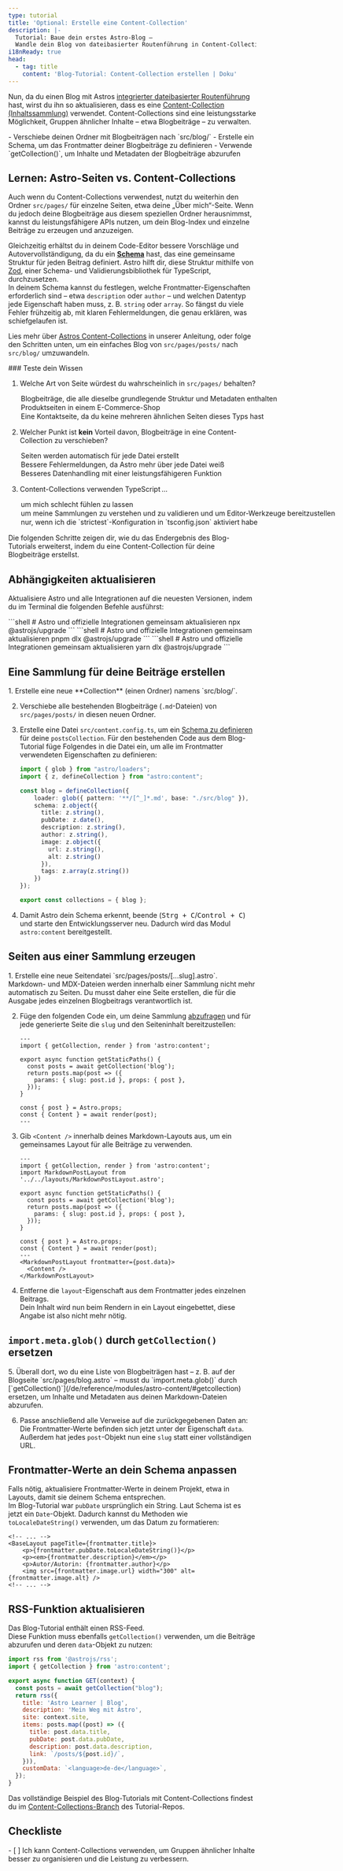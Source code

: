 ```yaml
---
type: tutorial
title: 'Optional: Erstelle eine Content-Collection'
description: |-
  Tutorial: Baue dein erstes Astro-Blog —
  Wandle dein Blog von dateibasierter Routenführung in Content-Collections um
i18nReady: true
head:
  - tag: title
    content: 'Blog-Tutorial: Content-Collection erstellen | Doku'
---
```



Nun, da du einen Blog mit Astros [integrierter dateibasierter Routenführung](/de/guides/routing/#statische-routen) hast, wirst du ihn so aktualisieren, dass es eine [Content-Collection (Inhaltssammlung)](/de/guides/content-collections/) verwendet. Content-Collections sind eine leistungsstarke Möglichkeit, Gruppen ähnlicher Inhalte – etwa Blogbeiträge – zu verwalten.

<PreCheck>
  - Verschiebe deinen Ordner mit Blogbeiträgen nach `src/blog/`
  - Erstelle ein Schema, um das Frontmatter deiner Blogbeiträge zu definieren
  - Verwende `getCollection()`, um Inhalte und Metadaten der Blogbeiträge abzurufen
</PreCheck>

## Lernen: Astro-Seiten vs. Content-Collections

Auch wenn du Content-Collections verwendest, nutzt du weiterhin den Ordner `src/pages/` für einzelne Seiten, etwa deine „Über mich“-Seite. Wenn du jedoch deine Blogbeiträge aus diesem speziellen Ordner herausnimmst, kannst du leistungsfähigere APIs nutzen, um dein Blog-Index und einzelne Beiträge zu erzeugen und anzuzeigen.

Gleichzeitig erhältst du in deinem Code-Editor bessere Vorschläge und Autovervollständigung, da du ein **[Schema](/de/guides/content-collections/#defining-the-collection-schema)** hast, das eine gemeinsame Struktur für jeden Beitrag definiert. Astro hilft dir, diese Struktur mithilfe von [Zod](https://zod.dev/), einer Schema- und Validierungs­bibliothek für TypeScript, durchzusetzen.  
In deinem Schema kannst du festlegen, welche Frontmatter-Eigenschaften erforderlich sind – etwa `description` oder `author` – und welchen Datentyp jede Eigenschaft haben muss, z. B. `string` oder `array`. So fängst du viele Fehler frühzeitig ab, mit klaren Fehlermeldungen, die genau erklären, was schiefgelaufen ist.

Lies mehr über [Astros Content-Collections](/de/guides/content-collections/) in unserer Anleitung, oder folge den Schritten unten, um ein einfaches Blog von `src/pages/posts/` nach `src/blog/` umzuwandeln.

<Box icon="question-mark">
### Teste dein Wissen

1. Welche Art von Seite würdest du wahrscheinlich in `src/pages/` behalten?

    <MultipleChoice>
      <Option>
        Blogbeiträge, die alle dieselbe grundlegende Struktur und Metadaten enthalten
      </Option>
      <Option>
        Produktseiten in einem E-Commerce-Shop
      </Option>
      <Option isCorrect>
        Eine Kontaktseite, da du keine mehreren ähnlichen Seiten dieses Typs hast
      </Option>
    </MultipleChoice>

2. Welcher Punkt ist **kein** Vorteil davon, Blogbeiträge in eine Content-Collection zu verschieben?

    <MultipleChoice>
      <Option isCorrect>
         Seiten werden automatisch für jede Datei erstellt
      </Option>
      <Option>
        Bessere Fehlermeldungen, da Astro mehr über jede Datei weiß
      </Option>
      <Option>
        Besseres Daten­handling mit einer leistungsfähigeren Funktion
      </Option>
    </MultipleChoice>

3. Content-Collections verwenden TypeScript …
    <MultipleChoice>
      <Option>
        um mich schlecht fühlen zu lassen
      </Option>
      <Option isCorrect>
        um meine Sammlungen zu verstehen und zu validieren und um Editor-Werkzeuge bereitzustellen
      </Option>
      <Option>
        nur, wenn ich die `strictest`-Konfiguration in `tsconfig.json` aktiviert habe
      </Option>
    </MultipleChoice>

</Box>

Die folgenden Schritte zeigen dir, wie du das Endergebnis des Blog-Tutorials erweiterst, indem du eine Content-Collection für deine Blogbeiträge erstellst.

## Abhängigkeiten aktualisieren

Aktualisiere Astro und alle Integrationen auf die neuesten Versionen, indem du im Terminal die folgenden Befehle ausführst:

<PackageManagerTabs>
  <Fragment slot="npm">
  ```shell
  # Astro und offizielle Integrationen gemeinsam aktualisieren
  npx @astrojs/upgrade
  ```
  </Fragment>
  <Fragment slot="pnpm">
  ```shell
  # Astro und offizielle Integrationen gemeinsam aktualisieren
  pnpm dlx @astrojs/upgrade
  ```
  </Fragment>
  <Fragment slot="yarn">
  ```shell
  # Astro und offizielle Integrationen gemeinsam aktualisieren
  yarn dlx @astrojs/upgrade
  ```
  </Fragment>
</PackageManagerTabs>

## Eine Sammlung für deine Beiträge erstellen

<Steps>
1. Erstelle eine neue **Collection** (einen Ordner) namens `src/blog/`. 

2. Verschiebe alle bestehenden Blogbeiträge (`.md`-Dateien) von `src/pages/posts/` in diesen neuen Ordner.

3. Erstelle eine Datei `src/content.config.ts`, um ein [Schema zu definieren](/de/guides/content-collections/#defining-the-collection-schema) für deine `postsCollection`. Für den bestehenden Code aus dem Blog-Tutorial füge Folgendes in die Datei ein, um alle im Frontmatter verwendeten Eigenschaften zu definieren:

    ```ts title="src/content.config.ts"
    import { glob } from "astro/loaders";
    import { z, defineCollection } from "astro:content";

    const blog = defineCollection({
        loader: glob({ pattern: '**/[^_]*.md', base: "./src/blog" }),
        schema: z.object({
          title: z.string(),
          pubDate: z.date(),
          description: z.string(),
          author: z.string(),
          image: z.object({
            url: z.string(),
            alt: z.string()
          }),
          tags: z.array(z.string())
        })
    });

    export const collections = { blog };
    ```

4. Damit Astro dein Schema erkennt, beende (<kbd>Strg + C</kbd>/<kbd>Control + C</kbd>) und starte den Entwicklungs­server neu. Dadurch wird das Modul `astro:content` bereitgestellt.
</Steps>

## Seiten aus einer Sammlung erzeugen

<Steps>
1. Erstelle eine neue Seiten­datei `src/pages/posts/[...slug].astro`.  
   Markdown- und MDX-Dateien werden innerhalb einer Sammlung nicht mehr automatisch zu Seiten. Du musst daher eine Seite erstellen, die für die Ausgabe jedes einzelnen Blogbeitrags verantwortlich ist.

2. Füge den folgenden Code ein, um deine Sammlung [abzufragen](/de/guides/content-collections/#querying-collections) und für jede generierte Seite die `slug` und den Seiteninhalt bereitzustellen:

    ```astro title="src/pages/posts/[...slug].astro"
    ---
    import { getCollection, render } from 'astro:content';

    export async function getStaticPaths() {
      const posts = await getCollection('blog');
      return posts.map(post => ({
        params: { slug: post.id }, props: { post },
      }));
    }

    const { post } = Astro.props;
    const { Content } = await render(post);
    ---
    ```

3. Gib `<Content />` innerhalb deines Markdown-Layouts aus, um ein gemeinsames Layout für alle Beiträge zu verwenden.

    ```astro title="src/pages/posts/[...slug].astro" ins={3,15-17}
    ---
    import { getCollection, render } from 'astro:content';
    import MarkdownPostLayout from '../../layouts/MarkdownPostLayout.astro';

    export async function getStaticPaths() {
      const posts = await getCollection('blog');
      return posts.map(post => ({
        params: { slug: post.id }, props: { post },
      }));
    }

    const { post } = Astro.props;
    const { Content } = await render(post);
    ---
    <MarkdownPostLayout frontmatter={post.data}>
      <Content />
    </MarkdownPostLayout>
    ```

4. Entferne die `layout`-Eigenschaft aus dem Frontmatter jedes einzelnen Beitrags.  
   Dein Inhalt wird nun beim Rendern in ein Layout eingebettet, diese Angabe ist also nicht mehr nötig.
</Steps>

## `import.meta.glob()` durch `getCollection()` ersetzen

<Steps>
5. Überall dort, wo du eine Liste von Blogbeiträgen hast – z. B. auf der Blogseite `src/pages/blog.astro` – musst du `import.meta.glob()` durch [`getCollection()`](/de/reference/modules/astro-content/#getcollection) ersetzen, um Inhalte und Metadaten aus deinen Markdown-Dateien abzurufen.

6. Passe anschließend alle Verweise auf die zurückgegebenen Daten an:  
   Die Frontmatter-Werte befinden sich jetzt unter der Eigenschaft `data`. Außerdem hat jedes `post`-Objekt nun eine `slug` statt einer vollständigen URL.
</Steps>

## Frontmatter-Werte an dein Schema anpassen

Falls nötig, aktualisiere Frontmatter-Werte in deinem Projekt, etwa in Layouts, damit sie deinem Schema entsprechen.  
Im Blog-Tutorial war `pubDate` ursprünglich ein String. Laut Schema ist es jetzt ein `Date`-Objekt. Dadurch kannst du Methoden wie `toLocaleDateString()` verwenden, um das Datum zu formatieren:

```astro title="src/layouts/MarkdownPostLayout.astro" ins="toString()"
<!-- ... -->
<BaseLayout pageTitle={frontmatter.title}>
    <p>{frontmatter.pubDate.toLocaleDateString()}</p>
    <p><em>{frontmatter.description}</em></p>
    <p>Autor/Autorin: {frontmatter.author}</p>
    <img src={frontmatter.image.url} width="300" alt={frontmatter.image.alt} />
<!-- ... -->
```

## RSS-Funktion aktualisieren

Das Blog-Tutorial enthält einen RSS-Feed.  
Diese Funktion muss ebenfalls `getCollection()` verwenden, um die Beiträge abzurufen und deren `data`-Objekt zu nutzen:

```js title="src/pages/rss.xml.js"
import rss from '@astrojs/rss';
import { getCollection } from 'astro:content';

export async function GET(context) {
  const posts = await getCollection("blog");
  return rss({
    title: 'Astro Learner | Blog',
    description: 'Mein Weg mit Astro',
    site: context.site,
    items: posts.map((post) => ({
      title: post.data.title,
      pubDate: post.data.pubDate,
      description: post.data.description,
      link: `/posts/${post.id}/`,
    })),
    customData: `<language>de-de</language>`,
  });
}
```

Das vollständige Beispiel des Blog-Tutorials mit Content-Collections findest du im [Content-Collections-Branch](https://github.com/withastro/blog-tutorial-demo/tree/content-collections) des Tutorial-Repos.

<Box icon="check-list">

## Checkliste

<Checklist>
- [ ] Ich kann Content-Collections verwenden, um Gruppen ähnlicher Inhalte besser zu organisieren und die Leistung zu verbessern.
</Checklist>

</Box>
